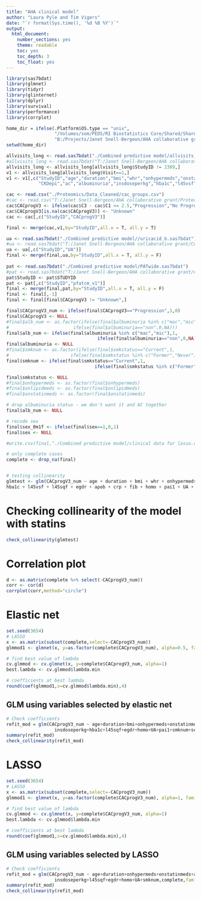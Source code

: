 ```yaml
---
title: "AHA clinical model"
author: "Laura Pyle and Tim Vigers"
date: "`r format(Sys.time(), '%d %B %Y')`"
output:
  html_document:
    number_sections: yes
    theme: readable
    toc: yes
    toc_depth: 3
    toc_float: yes
---
```


```r
library(sas7bdat)
library(glmnet)
library(tidyr)
library(glinternet)
library(dplyr)
library(survival)
library(performance)
library(corrplot)

home_dir = ifelse(.Platform$OS.type == "unix",
                  "/Volumes/som/PEDS/RI Biostatistics Core/Shared/Shared Projects/Laura/BDC/Projects/Janet Snell-Bergeon/AHA collaborative grant",
                  "B:/Projects/Janet Snell-Bergeon/AHA collaborative grant")
setwd(home_dir)

allvisits_long <- read.sas7bdat("./Combined predictive model/allvisits_long.sas7bdat")
#allvisits_long <- read.sas7bdat("T:/Janet Snell-Bergeon/AHA collaborative grant/Combined predictive model/allvisits_long.sas7bdat")
allvisits_long <- allvisits_long[allvisits_long$StudyID != 2389,]
v1 <- allvisits_long[allvisits_long$Visit==1,]
v1 <- v1[,c("StudyID","age","duration","bmi","whr","onhypermeds","onstatinmeds","avediabp","avesystbp","smkstatus","ldl","hdlc","tri",
            "CKDepi","ac","albuminuria","insdoseperkg","hba1c","l45vsf","l45sqf","egdr","apob","crp","fib","homo","pai1","sex")]

cac <- read.csv("./Proteomics/Data_Cleaned/cac_groups.csv")
#cac <- read.csv("T:/Janet Snell-Bergeon/AHA collaborative grant/Proteomics/Data_Cleaned/cac_groups.csv")
cac$CACprogV3 <- ifelse(cac$C3 - cac$C1 >= 2.5,"Progression","No Progression")
cac$CACprogV3[is.na(cac$CACprogV3)] <- "Unknown"
cac <- cac[,c("StudyID","CACprogV3")]

final <- merge(cac,v1,by="StudyID",all.x = T, all.y = T)

ua <- read.sas7bdat("./Combined predictive model//uricacid_b.sas7bdat")
#ua <- read.sas7bdat("T:/Janet Snell-Bergeon/AHA collaborative grant/Combined predictive model/uricacid_b.sas7bdat")
ua <- ua[,c("StudyID","UA")]
final <- merge(final,ua,by="StudyID",all.x = T, all.y = F)
  
pat <- read.sas7bdat("./Combined predictive model/PATwide.sas7bdat")
#pat <- read.sas7bdat("T:/Janet Snell-Bergeon/AHA collaborative grant/Combined predictive model/PATwide.sas7bdat")
pat$StudyID <- pat$STUDYID
pat <- pat[,c("StudyID","pfatcm_v1")]
final <- merge(final,pat,by="StudyID",all.x = T, all.y = F)
final <- final[,-1]
final <- final[final$CACprogV3 != "Unknown",]

final$CACprogV3_num <- ifelse(final$CACprogV3=="Progression",1,0)
final$CACprogV3 <- NULL
#final$alb_num <- as.factor(ifelse(final$albuminuria %in% c("mac","mic"),1,
#                        ifelse(final$albuminuria=="non",0,NA)))
final$alb_num <- ifelse(final$albuminuria %in% c("mac","mic"),1,
                                  ifelse(final$albuminuria=="non",0,NA))
final$albuminuria <- NULL
#final$smknum <- as.factor(ifelse(final$smkstatus=="Current",1,
#                       ifelse(final$smkstatus %in% c("Former","Never"),0,NA)))
final$smknum <- ifelse(final$smkstatus=="Current",1,
                                 ifelse(final$smkstatus %in% c("Former","Never"),0,NA))

final$smkstatus <- NULL
#final$onhypermeds <- as.factor(final$onhypermeds)
#final$onlipidmeds <- as.factor(final$onlipidmeds)
#final$onstatinmeds <- as.factor(final$onstatinmeds)

# drop albuminuria status - we don't want it and AC together
final$alb_num <- NULL

# recode sex
final$sex_0m1f <- ifelse(final$sex==1,0,1) 
final$sex <- NULL

#write.csv(final,"./Combined predictive model/clinical data for lasso.csv",row.names = F)

# only complete cases
complete <- drop_na(final)


# testing collinearity
glmtest <- glm(CACprogV3_num ~ age + duration + bmi + whr + onhypermeds + onstatinmeds + avediabp + avesystbp + ldl + hdlc + tri + CKDepi + ac + insdoseperkg + 
hba1c + l45vsf + l45sqf + egdr + apob + crp + fib + homo + pai1 + UA + pfatcm_v1 + smknum + sex_0m1f ,data=complete,family = binomial("logit"))
```

# Checking collinearity of the model with statins
```r
check_collinearity(glmtest)
```

# Correlation plot
```r
d <- as.matrix(complete %>% select(-CACprogV3_num))
corr <- cor(d)
corrplot(corr,method="circle")
```

# Elastic net

```r
set.seed(3654)
# LASSO
x <- as.matrix(subset(complete,select=-CACprogV3_num))
glmmod1 <- glmnet(x, y=as.factor(complete$CACprogV3_num), alpha=0.5, family="binomial")

# find best value of lambda
cv.glmmod <- cv.glmnet(x, y=complete$CACprogV3_num, alpha=1)
best.lambda <- cv.glmmod$lambda.min

# coefficients at best lambda
round(coef(glmmod1,s=cv.glmmod$lambda.min),4)

```

## GLM using variables selected by elastic net

```r
# Check coefficients
refit_mod = glm(CACprogV3_num ~ age+duration+bmi+onhypermeds+onstatinmeds+avesystbp+avediabp+ldl+hdlc+CKDepi+ac+
                  insdoseperkg+hba1c+l45sqf+egdr+homo+UA+pai1+smknum+sex_0m1f,complete,family = binomial("logit"))
summary(refit_mod)
check_collinearity(refit_mod)
```

# LASSO

```r
set.seed(3654)
# LASSO
x <- as.matrix(subset(complete,select=-CACprogV3_num))
glmmod1 <- glmnet(x, y=as.factor(complete$CACprogV3_num), alpha=1, family="binomial")

# find best value of lambda
cv.glmmod <- cv.glmnet(x, y=complete$CACprogV3_num, alpha=1)
best.lambda <- cv.glmmod$lambda.min

# coefficients at best lambda
round(coef(glmmod1,s=cv.glmmod$lambda.min),4)

```

## GLM using variables selected by LASSO

```r
# Check coefficients
refit_mod = glm(CACprogV3_num ~ age+duration+onhypermeds+onstatinmeds+avesystbp+hdlc+
                  insdoseperkg+l45sqf+egdr+homo+UA+smknum,complete,family = binomial("logit"))
summary(refit_mod)
check_collinearity(refit_mod)
```